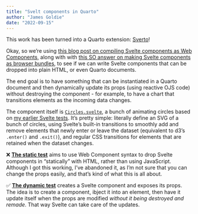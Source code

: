 ```yaml
---
title: "Svelt components in Quarto"
author: "James Goldie"
date: "2022-09-15"
---
```


:::{.callout-tip}
This work has been turned into a Quarto extension: [Sverto](https://github.com/360-info/sverto)!
:::

Okay, so we're using [this blog post on compiling Svelte components as Web Components](https://blog.logrocket.com/build-web-components-svelte), along with with [this SO answer on making Svelte components as browser bundles](https://stackoverflow.com/a/65522522/3246758), to see if we can write Svelte components that can be dropped into plain HTML, or even Quarto documents.

The end goal is to have something that can be instantiated in a Quarto document and then dynamically update its props (using reactive OJS code) without destroying the component - for example, to have a chart that transitions elements as the incoming data changes.

The component itself is [`Circles.svelte`](https://github.com/jimjam-slam/svelte-in-quarto/tree/main/web-component-tut/src/widgets/Circles.svelte), a bunch of animating circles based on [my earlier Svelte tests](https://github.com/jimjam-slam/svelte-experiments/tree/main/src/routes/1-animated-circles). It's pretty simple: literally define an SVG of a bunch of circles, using Svelte's built-in transitions to smoothly add and remove elements that newly enter or leave the dataset (equivalent to d3's `.enter()` and `.exit()`), and regular CSS transitions for elements that are retained when the dataset changes.

❌ [**The static test**](./test-quarto-static.qmd) aims to use Web Component syntax to drop Svelte components in "statically" with HTML, rather than using JavaScript. Although I got this working, I've abandoned it, as I'm not sure that you can change the props easily, and that's kind of what this is all about.

✅ [**The dynamic test**](./test-quarto-dynamic.qmd) creates a Svelte component and exposes its props. The idea is to create a component, ibject it into an element, then have it update itself when the props are modified _without it being destroyed and remade_. That way Svelte can take care of the updates.
